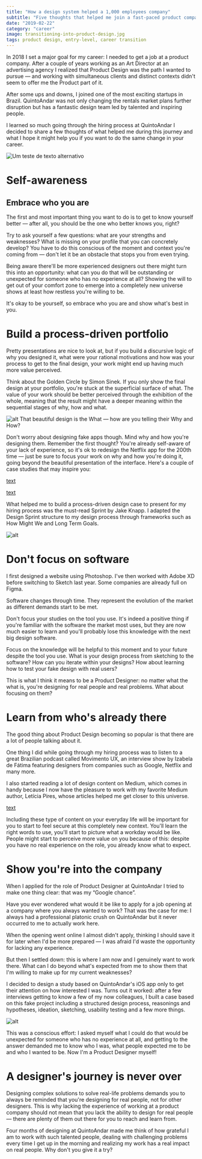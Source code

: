 ```yaml
---
title: "How a design system helped a 1,000 employees company"
subtitle: "Five thoughts that helped me join a fast-paced product company."
date: "2019-02-22"
category: "career"
image: transitioning-into-product-design.jpg
tags: product design, entry-level, career transition
---
```


In 2018 I set a major goal for my career: I needed to get a job at a product company. After a couple of years working as an Art Director at an advertising agency I realized that Product Design was the path I wanted to pursue — and working with simultaneous clients and distinct contexts didn't seem to offer me the Product part of it.

After some ups and downs, I joined one of the most exciting startups in Brazil. QuintoAndar was not only changing the rentals market plans further disruption but has a fantastic design team led by talented and inspiring people.

I learned so much going through the hiring process at QuintoAndar I decided to share a few thoughts of what helped me during this journey and what I hope it might help you if you want to do the same change in your career.

![Um teste de texto alternativo](transitioning-into-product-design.jpg)

# Self-awareness

## Embrace who you are

The first and most important thing you want to do is to get to know yourself better — after all, you should be the one who better knows you, right?

Try to ask yourself a few questions: what are your strengths and weaknesses? What is missing on your profile that you can concretely develop? You have to do this conscious of the moment and context you're coming from — don't let it be an obstacle that stops you from even trying.

Being aware there'll be more experienced designers out there might turn this into an opportunity: what can you do that will be outstanding or unexpected for someone who has no experience at all?
Showing the will to get out of your comfort zone to emerge into a completely new universe shows at least how restless you're willing to be.

It's okay to be yourself, so embrace who you are and show what's best in you.

# Build a process-driven portfolio

Pretty presentations are nice to look at, but if you build a discursive logic of why you designed it, what were your rational motivations and how was your process to get to the final design, your work might end up having much more value perceived.

Think about the Golden Circle by Simon Sinek. If you only show the final design at your portfolio, you're stuck at the superficial surface of what. The value of your work should be better perceived through the exhibition of the whole, meaning that the result might have a deeper meaning within the sequential stages of why, how and what.

![alt](https://miro.medium.com/max/1400/1*g_VVDQnrVwbPjUeZb4zTGw.png)
That beautiful design is the What — how are you telling their Why and How?

Don't worry about designing fake apps though. Mind why and how you're designing them. Remember the first thought? You're already self-aware of your lack of experience, so it's ok to redesign the Netflix app for the 200th time — just be sure to focus your work on why and how you're doing it, going beyond the beautiful presentation of the interface. Here's a couple of case studies that may inspire you:

[text](https://uxdesign.cc/ios-notification-redesign-concept-b51be406cb60)

[text](https://medium.muz.li/the-youtube-redesign-that-got-me-hired-982b237f77)

What helped me to build a process-driven design case to present for my hiring process was the must-read Sprint by Jake Knapp. I adapted the Design Sprint structure to my design process through frameworks such as How Might We and Long Term Goals.

![alt](https://miro.medium.com/max/1400/1*OZBjxwCVYuucqEf4LacvEQ.jpeg)

# Don't focus on software

I first designed a website using Photoshop. I've then worked with Adobe XD before switching to Sketch last year. Some companies are already full on Figma.

Software changes through time. They represent the evolution of the market as different demands start to be met.

Don't focus your studies on the tool you use. It's indeed a positive thing if you're familiar with the software the market most uses, but they are now much easier to learn and you'll probably lose this knowledge with the next big design software.

Focus on the knowledge will be helpful to this moment and to your future despite the tool you use. What is your design process from sketching to the software? How can you iterate within your designs? How about learning how to test your fake design with real users?

This is what I think it means to be a Product Designer: no matter what the what is, you're designing for real people and real problems. What about focusing on them?

# Learn from who's already there

The good thing about Product Design becoming so popular is that there are a lot of people talking about it.

One thing I did while going through my hiring process was to listen to a great Brazilian podcast called Movimento UX, an interview show by Izabela de Fátima featuring designers from companies such as Google, Netflix and many more.

I also started reading a lot of design content on Medium, which comes in handy because I now have the pleasure to work with my favorite Medium author, Letícia Pires, whose articles helped me get closer to this universe.

[text](https://brasil.uxdesign.cc/design-critique-o-segredo-para-segurança-emocional-de-designers-uxconf-2018-cca461caea04)

Including these type of content on your everyday life will be important for you to start to feel secure at this completely new context. You'll learn the right words to use, you'll start to picture what a workday would be like. People might start to perceive more value on you because of this: despite you have no real experience on the role, you already know what to expect.

# Show you're into the company

When I applied for the role of Product Designer at QuintoAndar I tried to make one thing clear: that was my “Google chance”.

Have you ever wondered what would it be like to apply for a job opening at a company where you always wanted to work? That was the case for me: I always had a professional platonic crush on QuintoAndar but it never occurred to me to actually work here.

When the opening went online I almost didn't apply, thinking I should save it for later when I'd be more prepared — I was afraid I'd waste the opportunity for lacking any experience.

But then I settled down: this is where I am now and I genuinely want to work there. What can I do beyond what's expected from me to show them that I'm willing to make up for my current weaknesses?

I decided to design a study based on QuintoAndar's iOS app only to get their attention on how interested I was. Turns out it worked: after a few interviews getting to know a few of my now colleagues, I built a case based on this fake project including a structured design process, reasonings and hypotheses, ideation, sketching, usability testing and a few more things.

![alt](https://miro.medium.com/max/1200/1*6RV4FQzYzfgOj-hVKygw0g.gif)

This was a conscious effort: I asked myself what I could do that would be unexpected for someone who has no experience at all, and getting to the answer demanded me to know who I was, what people expected me to be and who I wanted to be. Now I'm a Product Designer myself!

# A designer's journey is never over

Designing complex solutions to solve real-life problems demands you to always be reminded that you're designing for real people, not for other designers. This is why lacking the experience of working at a product company should not mean that you lack the ability to design for real people — there are plenty of them out there for you to reach and learn from.

Four months of designing at QuintoAndar made me think of how grateful I am to work with such talented people, dealing with challenging problems every time I get up in the morning and realizing my work has a real impact on real people. Why don't you give it a try?
